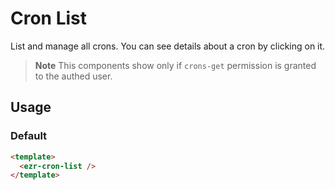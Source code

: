 

<Meta of={CronListStories} />

# Cron List

List and manage all crons. You can see details about a cron by clicking on it.

> **Note**
> This components show only if `crons-get` permission is granted to the authed user.

## Usage

### Default

```html
<template>
  <ezr-cron-list />
</template>
```

<Story of={CronListStories.Basic} />